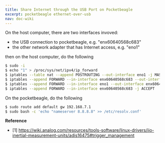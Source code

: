 ```yaml
---
title: Share Internet through the USB Port on Pocketbeagle
excerpt: pocketbeagle ethernet-over-usb
nav: doc-wiki
---
```


On the host computer, there are two interfaces invoved: 

* the USB connection to pocketbeagle, e.g. "enx60640568c683"
* the other network adapter that has Internet access, e.g. "eno1"

then on the host computer, do the following

```bash
$ sudo -i
$ echo "1" > /proc/sys/net/ipv4/ip_forward
$ iptables --table nat --append POSTROUTING --out-interface eno1 -j MASQUERADE
$ iptables --append FORWARD --in-interface enx60640568c683 --out-interface eno1 -j ACCEPT
$ iptables --append FORWARD --in-interface eno1 --out-interface enx60640568c683 -m state --state RELATED,ESTABLISHED -j ACCEPT
$ iptables --append FORWARD --in-interface enx60640568c683 -j ACCEPT
```

On the pocketbeagle, do the following

```bash
$ sudo route add default gw 192.168.7.1
$ sudo bash -c 'echo "nameserver 8.8.8.8" >> /etc/resolv.conf'
```

**Reference**

* [1] https://wiki.analog.com/resources/tools-software/linux-drivers/iio-inertial-measurement-units/adis16475#trigger_management